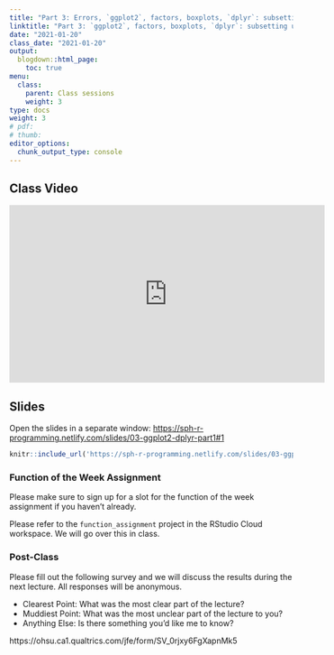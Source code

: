 ```yaml
---
title: "Part 3: Errors, `ggplot2`, factors, boxplots, `dplyr`: subsetting using `filter()`/`select()`"
linktitle: "Part 3: `ggplot2`, factors, boxplots, `dplyr`: subsetting using `filter()`/`select()`"
date: "2021-01-20"
class_date: "2021-01-20"
output:
  blogdown::html_page:
    toc: true
menu:
  class:
    parent: Class sessions
    weight: 3
type: docs
weight: 3
# pdf: 
# thumb: 
editor_options: 
  chunk_output_type: console
---
```


## Class Video

<iframe width="560" height="315" src="https://www.youtube.com/embed/2U5xh8cn_JU" frameborder="0" allow="accelerometer; autoplay; clipboard-write; encrypted-media; gyroscope; picture-in-picture" allowfullscreen></iframe>

## Slides

Open the slides in a separate window: <a href="https://sph-r-programming.netlify.com/slides/03-ggplot2-dplyr-part1#1" target="_blank">https://sph-r-programming.netlify.com/slides/03-ggplot2-dplyr-part1#1</a>

```r
knitr::include_url('https://sph-r-programming.netlify.com/slides/03-ggplot2-dplyr-part1#1')
```

### Function of the Week Assignment

Please make sure to sign up for a slot for the function of the week assignment if you haven't already. 

Please refer to the `function_assignment` project in the RStudio Cloud workspace. We will go over this in class.

### Post-Class

Please fill out the following survey and we will discuss the results during the next lecture. All responses will be anonymous.

- Clearest Point: What was the most clear part of the lecture?
- Muddiest Point: What was the most unclear part of the lecture to you?
- Anything Else: Is there something you'd like me to know?

https://ohsu.ca1.qualtrics.com/jfe/form/SV_0rjxy6FgXapnMk5

